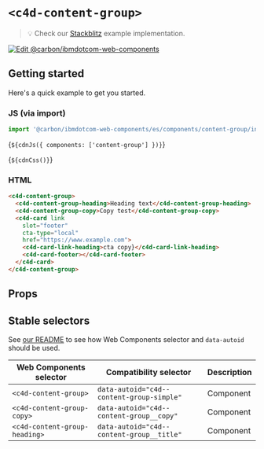 
# `<c4d-content-group>`

> 💡 Check our
> [Stackblitz](https://stackblitz.com/github/carbon-design-system/carbon-for-ibm-dotcom/tree/main/packages/web-components/examples/stackblitz/components/content-group)
> example implementation.

[![Edit @carbon/ibmdotcom-web-components](https://developer.stackblitz.com/img/open_in_stackblitz.svg)](https://stackblitz.com/github/carbon-design-system/carbon-for-ibm-dotcom/tree/main/packages/web-components/examples/codesandbox/components/content-group)

## Getting started

Here's a quick example to get you started.

### JS (via import)

```javascript
import '@carbon/ibmdotcom-web-components/es/components/content-group/index.js';
```

<Markdown>{`${cdnJs({ components: ['content-group'] })}`}</Markdown>

<Markdown>{`${cdnCss()}`}</Markdown>

### HTML

```html
<c4d-content-group>
  <c4d-content-group-heading>Heading text</c4d-content-group-heading>
  <c4d-content-group-copy>Copy test</c4d-content-group-copy>
  <c4d-card link
    slot="footer"
    cta-type="local"
    href="https://www.example.com">
    <c4d-card-link-heading>cta copy}</c4d-card-link-heading>
    <c4d-card-footer></c4d-card-footer>
  </c4d-card>
</c4d-content-group>
```

## Props

<Props of="c4d-content-group" />
<Description markdown={markdownContents} />

## Stable selectors

See
[our README](https://github.com/carbon-design-system/carbon-for-ibm-dotcom/tree/main/packages/web-components#stable-selectors-for-analytics-and-integratione2e-testing-in-web-components)
to see how Web Components selector and `data-autoid` should be used.

| Web Components selector       | Compatibility selector                    | Description |
| ----------------------------- | ----------------------------------------- | ----------- |
| `<c4d-content-group>`         | `data-autoid="c4d--content-group-simple"` | Component   |
| `<c4d-content-group-copy>`    | `data-autoid="c4d--content-group__copy"`  | Component   |
| `<c4d-content-group-heading>` | `data-autoid="c4d--content-group__title"` | Component   |

<Description markdown={contributing} />
